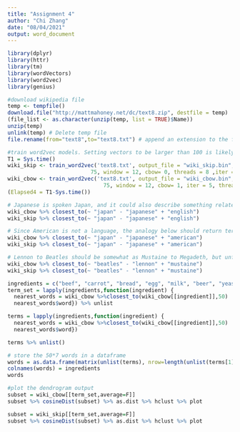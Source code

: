 ```yaml
---
title: "Assignment 4"
author: "Chi Zhang"
date: "08/04/2021"
output: word_document
---
```

```r
library(dplyr)
library(httr)
library(tm)
library(wordVectors)
library(word2vec)
library(genius)

#download wikipedia file
temp <- tempfile()
download.file("http://mattmahoney.net/dc/text8.zip", destfile = temp)
(file_list <- as.character(unzip(temp, list = TRUE)$Name))
unzip(temp)
unlink(temp) # Delete temp file
file.rename(from="text8",to="text8.txt") # append an extension to the filename

#train word2vec models. Setting vectors to be larger than 100 is likely result in a RStudio abortion, so I can run the code with a smaller vector size.
T1 = Sys.time()
wiki_skip <- train_word2vec('text8.txt', output_file = "wiki_skip.bin", vectors=
                          75, window = 12, cbow= 0, threads = 8 ,iter = 5, force = TRUE)
wiki_cbow <- train_word2vec('text8.txt', output_file = "wiki_cbow.bin", vectors=
                              75, window = 12, cbow= 1, iter = 5, threads = 8 , force = TRUE)
(Elapsed4 = T1-Sys.time())

# Japanese is spoken Japan, and it could also describe something related to Japan. Thus, the analogy below should return either countries where English (Canada, the USA, the UK, Australia, etc.) is spoken or England, as English may refer people living in England,
wiki_cbow %>% closest_to(~ "japan" - "japanese" + "english")
wiki_skip %>% closest_to(~ "japan" - "japanese" + "english")

# Since American is not a language, the analogy below should return terms more closely related to the USA
wiki_cbow %>% closest_to(~ "japan" - "japanese" + "american")
wiki_skip %>% closest_to(~ "japan" - "japanese" + "american")

# Lennon to Beatles should be somewhat as Mustaine to Megadeth, but unfortunately not both model suggest this analogy.
wiki_cbow %>% closest_to(~ "beatles" - "lennon" + "mustaine")
wiki_skip %>% closest_to(~ "beatles" - "lennon" + "mustaine")
```

```r
ingredients = c("beef", "carrot", "bread", "egg", "milk", "beer", "yeast")
term_set = lapply(ingredients,function(ingredient) {
  nearest_words = wiki_cbow %>%closest_to(wiki_cbow[[ingredient]],50)
  nearest_words$word}) %>% unlist

terms = lapply(ingredients,function(ingredient) {
  nearest_words = wiki_cbow %>%closest_to(wiki_cbow[[ingredient]],50)
  nearest_words$word})

terms %>% unlist()

# store the 50*7 words in a dataframe
words = as.data.frame(matrix(unlist(terms), nrow=length(unlist(terms[1]))))
colnames(words) = ingredients
words

#plot the dendrogram output
subset = wiki_cbow[[term_set,average=F]]
subset %>% cosineDist(subset) %>% as.dist %>% hclust %>% plot

subset = wiki_skip[[term_set,average=F]]
subset %>% cosineDist(subset) %>% as.dist %>% hclust %>% plot



```

